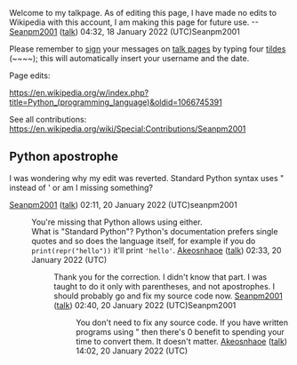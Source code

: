 Welcome to my talkpage. As of editing this page, I have made no edits to Wikipedia with this account, I am making this page for future use.
--[[User:Seanpm2001|Seanpm2001]] ([[User talk:Seanpm2001#top|talk]]) 04:32, 18 January 2022 (UTC)Seanpm2001

Please remember to [[Wikipedia:Signatures|sign]] your messages on [[Help:Talk pages|talk page]]s by typing four [[tilde]]s (<nowiki>~~~~</nowiki>); this will automatically insert your username and the date.

Page edits: 

https://en.wikipedia.org/w/index.php?title=Python_(programming_language)&oldid=1066745391

See all contributions: https://en.wikipedia.org/wiki/Special:Contributions/Seanpm2001

== Python apostrophe ==

I was wondering why my edit was reverted. Standard Python syntax uses " instead of ' or am I missing something?

[[User:Seanpm2001|Seanpm2001]] ([[User talk:Seanpm2001|talk]]) 02:11, 20 January 2022 (UTC)seanpm2001
: You're missing that Python allows using either.
: What is "Standard Python"? Python's documentation prefers single quotes and so does the language itself, for example if you do <code>print(repr("hello"))</code> it'll print <code>'hello'</code>. [[User:Akeosnhaoe|Akeosnhaoe]] ([[User talk:Akeosnhaoe#top|talk]]) 02:33, 20 January 2022 (UTC)
:: Thank you for the correction. I didn't know that part. I was taught to do it only with parentheses, and not apostrophes. I should probably go and fix my source code now. [[User:Seanpm2001|Seanpm2001]] ([[User talk:Seanpm2001|talk]]) 02:40, 20 January 2022 (UTC)Seanpm2001
::: You don't need to fix any source code. If you have written programs using " then there's 0 benefit to spending your time to convert them. It doesn't matter. [[User:Akeosnhaoe|Akeosnhaoe]] ([[User talk:Akeosnhaoe#top|talk]]) 14:02, 20 January 2022 (UTC)
